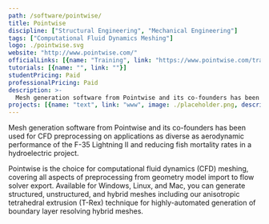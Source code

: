 ```yaml
---
path: /software/pointwise/
title: Pointwise
discipline: ["Structural Engineering", "Mechanical Engineering"]
tags: ["Computational Fluid Dynamics Meshing"]
logo: ./pointwise.svg
website: "http://www.pointwise.com/"
officialLinks: [{name: "Training", link: "https://www.pointwise.com/training/index.html"}]
tutorials: [{name: "", link: ""}]
studentPricing: Paid
professionalPricing: Paid
description: >-
  Mesh generation software from Pointwise and its co-founders has been used for CFD preprocessing on applications as diverse as aerodynamic performance of the F-35 Lightning II and reducing fish mortality rates in a hydroelectric project.
projects: [{name: "text", link: "www", image: ./placeholder.png, description: "blah blah"}]
---
```


Mesh generation software from Pointwise and its co-founders has been used for CFD preprocessing on applications as diverse as aerodynamic performance of the F-35 Lightning II and reducing fish mortality rates in a hydroelectric project.

Pointwise is the choice for computational fluid dynamics (CFD) meshing, covering all aspects of preprocessing from geometry model import to flow solver export. Available for Windows, Linux, and Mac, you can generate structured, unstructured, and hybrid meshes including our anisotropic tetrahedral extrusion (T-Rex) technique for highly-automated generation of boundary layer resolving hybrid meshes.
